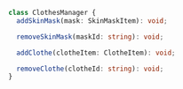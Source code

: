 ```ts
class ClothesManager {
  addSkinMask(mask: SkinMaskItem): void;

  removeSkinMask(maskId: string): void;

  addClothe(clotheItem: ClotheItem): void;

  removeClothe(clotheId: string): void;
}
```
